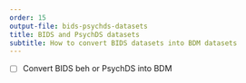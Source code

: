 ```yaml
---
order: 15
output-file: bids-psychds-datasets
title: BIDS and PsychDS datasets
subtitle: How to convert BIDS datasets into BDM datasets
---
```


- [ ] Convert BIDS beh or PsychDS into BDM
